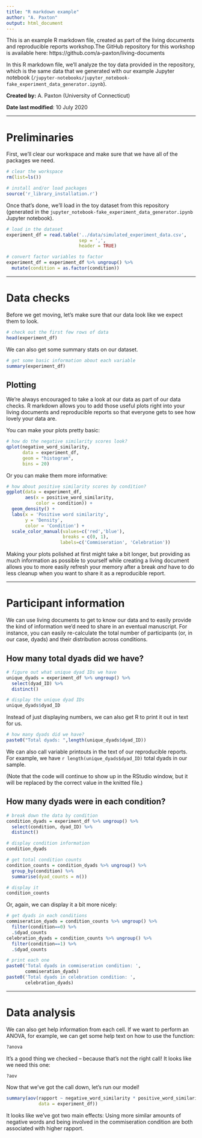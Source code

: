 ```yaml
---
title: "R markdown example"
author: "A. Paxton"
output: html_document
---
```


This is an example R markdown file, created as part of the living documents and
reproducible reports workshop.The GitHub repository for this workshop is
available here: https://github.com/a-paxton/living-documents

In this R markdown file, we'll analyze the toy data provided in the repository,
which is the same data that we generated with our example Jupyter notebook
(`/jupyter-notebooks/jupyter_notebook-fake_experiment_data_generator.ipynb`).

**Created by:** A. Paxton (University of Connecticut)

**Date last modified**: 10 July 2020

***

# Preliminaries

First, we'll clear our workspace and make sure that we have all of the packages
we need.

```r

# clear the workspace
rm(list=ls())

# install and/or load packages
source('r_library_installation.r')

```

Once that's done, we'll load in the toy dataset from this repository  (generated
in the `jupyter_notebook-fake_experiment_data_generator.ipynb` Jupyter
notebook).

```r

# load in the dataset
experiment_df = read.table('../data/simulated_experiment_data.csv',
                           sep = ',',
                           header = TRUE)

# convert factor variables to factor
experiment_df = experiment_df %>% ungroup() %>%
  mutate(condition = as.factor(condition))

```

***

# Data checks

Before we get moving, let's make sure that our data look like we expect them to
look.

```r

# check out the first few rows of data
head(experiment_df)

```

We can also get some summary stats on our dataset.

```r

# get some basic information about each variable
summary(experiment_df)

```

## Plotting

We're always encouraged to take a look at our data as part of our data checks. R
markdown allows you to add those useful plots right into your living documents
and reproducible reports so that everyone gets to see how lovely your data are.

You can make your plots pretty basic:

```r

# how do the negative similarity scores look?
qplot(negative_word_similarity,
      data = experiment_df,
      geom = "histogram",
      bins = 20)

```

Or you can make them more informative:

```r

# how about positive similarity scores by condition?
ggplot(data = experiment_df,
       aes(x = positive_word_similarity,
           color = condition)) +
  geom_density() +
  labs(x = 'Positive word similarity',
       y = 'Density',
       color = 'Condition') +
  scale_color_manual(values=c('red','blue'),
                     breaks = c(0, 1),
                    labels=c('Commiseration', 'Celebration'))
```

Making your plots polished at first might take a bit longer, but providing as
much information as possible to yourself while creating a living document allows
you to more easily refresh your memory after a break *and* have to do less
cleanup when you want to share it as a reproducible report.

***

# Participant information

We can use living documents to get to know our data and to easily provide the
kind of information we'd need to share in an eventual manuscript. For instance,
you can easily re-calculate the total number of participants (or, in our case,
dyads) and their distribution across conditions.

## How many total dyads did we have?

```r

# figure out what unique dyad IDs we have
unique_dyads = experiment_df %>% ungroup() %>%
  select(dyad_ID) %>%
  distinct()

# display the unique dyad IDs
unique_dyads$dyad_ID

```

Instead of just displaying numbers, we can also get R to print it out in text
for us.

```r

# how many dyads did we have?
paste0("Total dyads: ",length(unique_dyads$dyad_ID))

```

We can also call variable printouts in the text of our reproducible reports.
For example, we have `r length(unique_dyads$dyad_ID)` total dyads in our sample.

(Note that the code will continue to show up in the RStudio window, but it will
be replaced by the correct value in the knitted file.)

## How many dyads were in each condition?

```r

# break down the data by condition
condition_dyads = experiment_df %>% ungroup() %>%
  select(condition, dyad_ID) %>%
  distinct()

# display condition information
condition_dyads

```

```r

# get total condition counts
condition_counts = condition_dyads %>% ungroup() %>%
  group_by(condition) %>%
  summarise(dyad_counts = n())

# display it
condition_counts

```

Or, again, we can display it a bit more nicely:

```r

# get dyads in each conditions
commiseration_dyads = condition_counts %>% ungroup() %>%
  filter(condition==0) %>%
  .$dyad_counts
celebration_dyads = condition_counts %>% ungroup() %>%
  filter(condition==1) %>%
  .$dyad_counts

# print each one
paste0('Total dyads in commiseration condition: ',
       commiseration_dyads)
paste0('Total dyads in celebration condition: ',
       celebration_dyads)


```


***

# Data analysis

We can also get help information from each cell. If we want to perform an ANOVA,
for example, we can get some help text on how to use the function:

```r

?anova

```

It's a good thing we checked -- because that's not the right call! It looks like
we need this one:

```r

?aov

```

Now that we've got the call down, let's run our model!

```r

summary(aov(rapport ~ negative_word_similarity * positive_word_similarity * condition,
            data = experiment_df))

```

It looks like we've got two main effects: Using more similar amounts of negative
words and being involved in the commiseration condition are both associated with
higher rapport.
